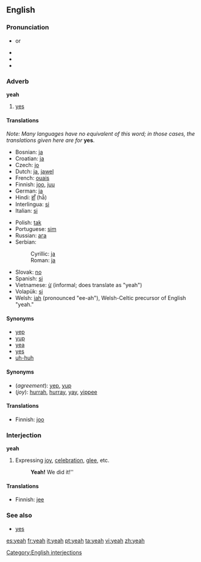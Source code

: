 {{wikipedia}}
==English==

===Pronunciation===
*{{IPA|/jɛ/}} or {{IPAchar|/jɛə/}}
*{{audio|en-us-yeah.ogg|Audio (US)}}
*{{audio|en-us-yeah-interjection.ogg|Audio (US)}}
*{{rhymes|ɛə}}

===Adverb===
'''yeah'''

# {{informal}} [[yes]]

====Translations====
''Note: Many languages have no equivalent of this word; in those cases, the translations given here are for'' '''yes'''.

{{trans-top|yes}}
*Bosnian: [[ja#Bosnian|ja]]
*Croatian: [[ja#Croatian|ja]]
*Czech: [[jo#Czech|jo]]
*Dutch: [[ja#Dutch|ja]], [[jawel]]
*French: [[ouais]]
*Finnish: [[joo]], [[juu]]
*German: [[ja]]
*Hindi: [[हाँ]] (hā̃)
*Interlingua: [[si#Interlingua|si]]
*Italian: [[si#Italian|si]]
{{trans-mid}}
*Polish: [[tak]]
*Portuguese: [[sim]]
*Russian: [[ага]]
*Serbian:
*:Cyrillic: [[ја#Serbian|ја]]
*:Roman: [[ja#Serbian|ja]]
*Slovak: [[no#Slovak|no]] <!-- Yes, this is in the right place, no means yeah or yep in Slovak -->
*Spanish: [[si]]
*Vietnamese: [[ừ]] (informal; does translate as "yeah")
*Volapük: [[si#Volapük|si]]
*Welsh: [[iah]] (pronounced "ee-ah"), Welsh-Celtic precursor of English "yeah."

{{trans-bottom}}

====Synonyms====
*[[yep]]
*[[yup]]
*[[yea]]
*[[yes]]
*[[uh-huh]]

====Synonyms====
*(''agreement''): [[yep]], [[yup]]
*(''joy''): [[hurrah]], [[hurray]], [[yay]], [[yippee]] <!--etc-->

====Translations====
{{trans-top|expressing agreement}}
*Finnish: [[joo]]
{{trans-mid}}
{{trans-bottom}}

===Interjection===
'''yeah'''

# Expressing [[joy]], [[celebration]], [[glee]], etc.
#:'''Yeah!''' We did it!''

====Translations====
{{trans-top|expressing joy}}
*Finnish: [[jee]]
{{trans-mid}}
{{trans-bottom}}

===See also===
*[[yes]]

[[Category:English interjections]]

[[es:yeah]]
[[fr:yeah]]
[[it:yeah]]
[[pt:yeah]]
[[ta:yeah]]
[[vi:yeah]]
[[zh:yeah]]